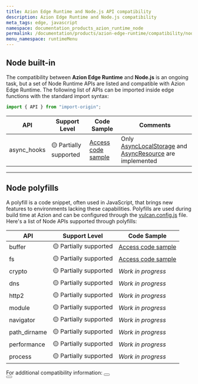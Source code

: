 ```yaml
---
title: Azion Edge Runtime and Node.js API compatibility
description: Azion Edge Runtime and Node.js compatibility
meta_tags: edge, javascript
namespace: documentation_products_azion_runtime_node
permalink: /documentation/products/azion-edge-runtime/compatibility/node/
menu_namespace: runtimeMenu
---
```



## Node built-in

The compatibility between **Azion Edge Runtime** and **Node.js** is an ongoing task, but a set of Node Runtime APIs are listed and compatible with Azion Edge Runtime. The following list of APIs can be imported inside edge functions with the standard import syntax:

```js
import { API } from "import-origin";
```

| API | Support Level | Code Sample  | Comments |
|---------|---------------|----------|-------------|
| async_hooks | 🟡 Partially supported | [Access code sample](https://github.com/aziontech/azion-samples/tree/dev/samples/node-async-hooks) | Only [AsyncLocalStorage](https://nodejs.org/api/async_context.html#class-asynclocalstorage) and [AsyncResource](https://nodejs.org/api/async_hooks.html#class-asyncresource) are implemented |

---

## Node polyfills

A polyfill is a code snippet, often used in JavaScript, that brings new features to environments lacking these capabilities. Polyfills are used during build time at Azion and can be configured through the [vulcan.config.js](/en/documentation/devtools/vulcan/config/) file.
Here's a list of Node APIs supported through polyfills:

| API | Support Level | Code Sample |
|---------|---------------|-------------|
| buffer | 🟡 Partially supported | [Access code sample](https://github.com/aziontech/azion-samples/tree/dev/samples/polyfills/buffer) |
| fs | 🟡 Partially supported | [Access code sample](https://github.com/aziontech/azion-samples/tree/dev/samples/polyfills/fs) | 
| crypto | 🟡 Partially supported | *Work in progress* | 
| dns | 🟡 Partially supported | *Work in progress* | 
| http2 | 🟡 Partially supported | *Work in progress* | 
| module | 🟡 Partially supported | *Work in progress* | 
| navigator | 🟡 Partially supported | *Work in progress* | 
| path_dirname | 🟡 Partially supported | *Work in progress* | 
| performance | 🟡 Partially supported | *Work in progress* | 
| process | 🟡 Partially supported | *Work in progress* | 

For additional compatibility information:
<Button href="/en/documentation/products/edge-application/edge-functions/runtime-apis/javascript/" text="go to supported Web APIs" variant="secondary" target="_blank"></Button>
<br />
<Button href="/en/documentation/products/devtools/azion-edge-runtime/frameworks-compatibility/" text="go to supported Web Frameworks" variant="secondary" target="_blank"></Button>
